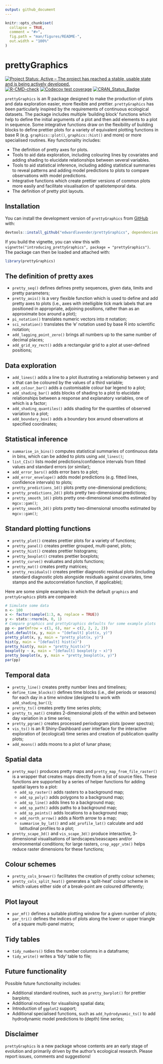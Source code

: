 ```yaml
---
output: github_document
---
```


```r
knitr::opts_chunk$set(
  collapse = TRUE,
  comment = "#>",
  fig.path = "man/figures/README-",
  out.width = "100%"
)
```

# prettyGraphics

<!-- badges: start -->
[![Project Status: Active – The project has reached a stable, usable state and is being actively developed.](https://www.repostatus.org/badges/latest/active.svg)](https://www.repostatus.org/#active)
[![R-CMD-check](https://github.com/edwardlavender/prettyGraphics/workflows/R-CMD-check/badge.svg)](https://github.com/edwardlavender/prettyGraphics/actions)
[![Codecov test coverage](https://codecov.io/gh/edwardlavender/prettyGraphics/branch/master/graph/badge.svg)](https://codecov.io/gh/edwardlavender/prettyGraphics?branch=master)
[![CRAN_Status_Badge](http://www.r-pkg.org/badges/version/prettyGraphics)](https://cran.r-project.org/package=prettyGraphics)
<!-- badges: end -->

`prettyGraphics` is an R package designed to make the production of plots and data exploration easier, more flexible and prettier. `prettyGraphics` has been particularly inspired by the requirements of continuous ecological datasets. The package includes multiple 'building block' functions which help to define the initial arguments of a plot and then add elements to a plot in sequence. Some integrative functions draw on the flexibility of building blocks to define prettier plots for a variety of equivalent plotting functions in base R (e.g. `graphics::plot()`, `graphics::hist()` and more) or more specialised routines. Key functionality includes: 

  * The definition of pretty axes for plots. 
  * Tools to aid data exploration, including colouring lines by covariates and adding shading to elucidate relationships between several variables. 
  * Tools to aid statistical inference, including adding statistical summaries to reveal patterns and adding model predictions to plots to compare observations with model predictions. 
  * Integrative functions which create prettier versions of common plots more easily and facilitate visualisation of spatiotemporal data. 
  * The definition of pretty plot layouts. 

## Installation

You can install the development version of `prettyGraphics` from [GitHub](https://github.com) with:

```r
devtools::install_github("edwardlavender/prettyGraphics", dependencies = TRUE, build_vignette = TRUE)
```

If you build the vignette, you can view this with `vignette("introducing_prettyGraphics", package = "prettyGraphics")`. The package can then be loaded and attached with:
```r
library(prettyGraphics)
```

## The definition of pretty axes

* `pretty_seq()` defines defines pretty sequences, given data, limits and pretty parameters; 
* `pretty_axis()` is a very flexible function which is used to define and add pretty axes to plots (i.e., axes with intelligible tick mark labels that are positioned in appropriate, adjoining positions, rather than as an approximate box around a plot);
* `pi_notation()` translates numeric vectors into $\pi$ notation; 
* `sci_notation()` translates the 'e' notation used by base R into scientific notation;
* `add_lagging_point_zero()` brings all numbers up to the same number of decimal places;
* `add_grid_xy_rect()` adds a rectangular grid to a plot at user-defined positions;

## Data exploration 

* `add_lines()` adds a line to a plot illustrating a relationship between y and x that can be coloured by the values of a third variable;
* `add_colour_bar()` adds a customisable colour bar legend to a plot;
* `add_shading_bar()` adds blocks of shading to a plot to elucidate relationships between a response and explanatory variables, one of which is a factor;
* `add_shading_quantiles()` adds shading for the quantiles of observed variation to a plot;
* `add_boundary_box()` adds a boundary box around observations at specified coordinates; 

## Statistical inference 

* `summarise_in_bins()` computes statistical summaries of continuous data in bins, which can be added to plots using `add_lines()`;
* `list_CIs()` lists model predictions/confidence intervals from fitted values and standard errors (or similar);
* `add_error_bars()` adds error bars to a plot;
* `add_error_envelope()` adds model predictions (e.g. fitted lines, confidence intervals) to plots;
* `pretty_predictions_1d()` plots pretty one-dimensional predictions; 
* `pretty_predictions_2d()` plots pretty two-dimensional predictions; 
* `pretty_smooth_1d()` plots pretty one-dimensional smooths estimated by `mgcv::gam()`;
* `pretty_smooth_2d()` plots pretty two-dimensional smooths estimated by `mgcv::gam()`;


## Standard plotting functions 

* `pretty_plot()` creates prettier plots for a variety of functions; 
* `pretty_panel()` creates prettier grouped, multi-panel, plots;
* `pretty_hist()` creates prettier histograms;
* `pretty_boxplot()` creates prettier boxplots;
* `pretty_curve()` evaluates and plots functions;
* `pretty_mat()` creates pretty matrices;
* `pretty_residuals()` creates prettier diagnostic residual plots (including standard diagnostic plots alongside residuals against covariates, time stamps and the autocorrelation function, if applicable); 

Here are some simple examples in which the default `graphics` and `prettyGraphics` plots are compared:

```r
# Simulate some data 
n <- 100
x <- factor(sample(1:3, n, replace = TRUE))
y <- stats::rnorm(n, 0, 1)
# Compare graphics and prettyGraphics defaults for some example plots 
pp <- par(mfrow = c(1, 6), mar = c(2, 2, 2, 2))
plot.default(x, y, main = "[default] plot(x, y)")
pretty_plot(x, y, main = "pretty_plot(x, y)")
hist(y, main = "[default] hist(x)")
pretty_hist(y, main = "pretty_hist(x)")
boxplot(y ~ x, main = "[default] boxplot(y ~ x)")
pretty_boxplot(x, y, main = "pretty_boxplot(x, y)")
par(pp)
```

## Temporal data 

* `pretty_line()` creates pretty number lines and timelines;
* `define_time_blocks()` defines time blocks (i.e., diel periods or seasons) for each day in a time window (designed to work with `add_shading_bar()`);
* `pretty_ts()` creates pretty time series plots;
* `pretty_ts_mat()` creates 2-dimensional plots of the within and between day variation in a time series;
* `pretty_pgram()` creates processed periodogram plots (power spectra); 
* `vis_ts()` is an R Shiny-Dashboard user interface for the interactive exploration of (ecological) time series and creation of publication quality plots;
* `add_moons()` adds moons to a plot of lunar phase; 

## Spatial data 

* `pretty_map()` produces pretty maps and `pretty_map_from_file_raster()` is a wrapper that creates maps directly from a list of source files. These functions are supported by a series of helper functions for adding spatial layers to a plot: 
    - `add_sp_raster()` adds rasters to a background map; 
    - `add_sp_poly()` adds polygons to a background map; 
    - `add_sp_line()` adds lines to a background map;
    - `add_sp_path()` adds paths to a background map;
    - `add_sp_points()` adds locations to a background map;
    - `add_north_arrow()` adds a North arrow to a map;
    - `summarise_by_lat()` and `add_profile_lat()` calculate and add latitudinal profiles to a plot; 
    
* `pretty_scape_3d()` and `vis_scape_3d()` produce interactive, 3-dimensional visualisations of landscapes/seascapes and/or environmental conditions; for large rasters, `crop_aggr_utm()` helps reduce raster dimensions for these functions;

## Colour schemes

* `pretty_cols_brewer()` facilitates the creation of pretty colour schemes;
* `pretty_cols_split_heat()` generates a 'split-heat' colour scheme in which values either side of a break-point are coloured differently; 

## Plot layout

* `par_mf()` defines a suitable plotting window for a given number of plots;
* `par_tri()` defines the indices of plots along the lower or upper triangle of a square multi-panel matrix;

## Tidy tables

* `tidy_numbers()` tidies the number columns in a dataframe; 
* `tidy_write()` writes a 'tidy' table to file;

## Future functionality 

Possible future functionality includes: 

* Additional standard routines, such as `pretty_barplot()` for prettier barplots;
* Additional routines for visualising spatial data;
* Introduction of `ggplot2` support; 
* Additional specialised functions, such as `add_hydrodynamic_ts()` to add hydrodynamic model predictions to (depth) time series;

## Disclaimer

`prettyGraphics` is a new package whose contents are an early stage of evolution and primarily driven by the author's ecological research. Please report issues, comments and suggestions! 

